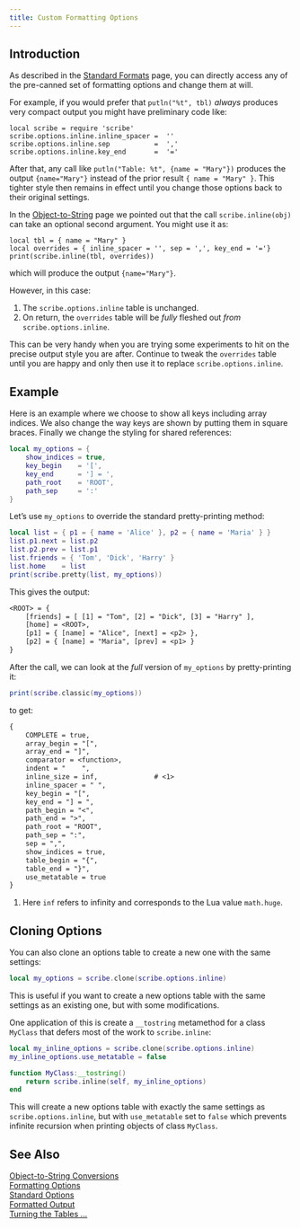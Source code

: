 ```yaml
---
title: Custom Formatting Options
---
```


## Introduction

As described in the [Standard Formats](/pages/standard-formats.qmd) page, you can directly access any of the pre-canned set of formatting options and change them at will.

For example, if you would prefer that `putln("%t", tbl)` *always* produces very compact output you might have preliminary code like:
```
local scribe = require 'scribe'
scribe.options.inline.inline_spacer =  ''
scribe.options.inline.sep           =  ','
scribe.options.inline.key_end       =  '='
```
After that, any call like `putln("Table: %t", {name = "Mary"})` produces the output `{name="Mary"}` instead of the prior result `{ name = "Mary" }`.
This tighter style then remains in effect until you change those options back to their original settings.

In the [Object-to-String](/pages/stringification.qmd) page we pointed out that the call `scribe.inline(obj)` can take an optional second argument.
You might use it as:
```
local tbl = { name = "Mary" }
local overrides = { inline_spacer = '', sep = ',', key_end = '='}
print(scribe.inline(tbl, overrides))
```
which will produce the output `{name="Mary"}`.

However, in this case:

1. The `scribe.options.inline` table is unchanged.
2. On return, the `overrides` table will be *fully* fleshed out *from* `scribe.options.inline`.

This can be very handy when you are trying some experiments to hit on the precise output style you are after.
Continue to tweak the `overrides` table until you are happy and only then use it to replace `scribe.options.inline`.

## Example

Here is an example where we choose to show all keys including array indices.
We also change the way keys are shown by putting them in square braces.
Finally we change the styling for shared references:
```lua
local my_options = {
    show_indices = true,
    key_begin    = '[',
    key_end      = '] = ',
    path_root    = 'ROOT',
    path_sep     = ':'
}
```
Let's use `my_options` to override the standard pretty-printing method:
```lua
local list = { p1 = { name = 'Alice' }, p2 = { name = 'Maria' } }
list.p1.next = list.p2
list.p2.prev = list.p1
list.friends = { 'Tom', 'Dick', 'Harry' }
list.home    = list
print(scribe.pretty(list, my_options))
```
This gives the output:
```txt
<ROOT> = {
    [friends] = [ [1] = "Tom", [2] = "Dick", [3] = "Harry" ],
    [home] = <ROOT>,
    [p1] = { [name] = "Alice", [next] = <p2> },
    [p2] = { [name] = "Maria", [prev] = <p1> }
}
```

After the call, we can look at the *full* version of `my_options` by pretty-printing it:
```lua
print(scribe.classic(my_options))
```
to get:
```txt
{
    COMPLETE = true,
    array_begin = "[",
    array_end = "]",
    comparator = <function>,
    indent = "    ",
    inline_size = inf,              # <1>
    inline_spacer = " ",
    key_begin = "[",
    key_end = "] = ",
    path_begin = "<",
    path_end = ">",
    path_root = "ROOT",
    path_sep = ":",
    sep = ",",
    show_indices = true,
    table_begin = "{",
    table_end = "}",
    use_metatable = true
}
```
1. Here `inf` refers to infinity and corresponds to the Lua value `math.huge`.

## Cloning Options

You can also clone an options table to create a new one with the same settings:
```lua
local my_options = scribe.clone(scribe.options.inline)
```

This is useful if you want to create a new options table with the same settings as an existing one, but with some modifications.

One application of this is create a `__tostring` metamethod for a class `MyClass` that defers most of the work to `scribe.inline`:
```lua
local my_inline_options = scribe.clone(scribe.options.inline)
my_inline_options.use_metatable = false

function MyClass:__tostring()
    return scribe.inline(self, my_inline_options)
end
```
This will create a new options table with exactly the same settings as `scribe.options.inline`, but with `use_metatable` set to `false` which prevents infinite recursion when printing objects of class `MyClass`.

## See Also

[Object-to-String Conversions](/pages/stringification.qmd)   <br>
[Formatting Options](/pages/format-options.qmd)              <br>
[Standard Options](/pages/standard-formats.qmd)              <br>
[Formatted Output](/pages/formatted-output.qmd)              <br>
[Turning the Tables ... ](/pages/tutorial/index.qmd)